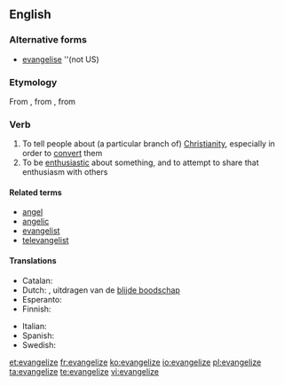 ==English==

===Alternative forms===
* [[evangelise]] ''(not US)

===Etymology===
From {{etyl|fro}} {{term|évangéliser|lang=la}}, from {{etyl|la}} {{term|evangelizare|lang=la}}, from {{etyl|grc}} {{term|sc=polytonic| εὐαγγελίζω |tr=euangelizesthai}}

===Verb===
{{en-verb|evangeliz|ing}}

# To tell people about (a particular branch of) [[Christianity]], especially in order to [[convert]] them
# To be [[enthusiastic]] about something, and to attempt to share that enthusiasm with others

====Related terms====
* [[angel]]
* [[angelic]]
* [[evangelist]]
* [[televangelist]]

====Translations====
{{trans-top|tell people about Christianity}}
* Catalan: {{t+|ca|evangelitzar}}
* Dutch: {{t-|nl|evangeliseren}}, uitdragen van de [[blijde boodschap]]
* Esperanto: {{t-|eo|evangeligi}}
* Finnish: {{t-|fi|evankelioida}}
{{trans-mid}}
* Italian: {{t+|it|evangelizzare}}
* Spanish: {{t-|es|evangelizar}}
* Swedish: {{t-|sv|evangelisera}}
{{trans-bottom}}

[[et:evangelize]]
[[fr:evangelize]]
[[ko:evangelize]]
[[io:evangelize]]
[[pl:evangelize]]
[[ta:evangelize]]
[[te:evangelize]]
[[vi:evangelize]]